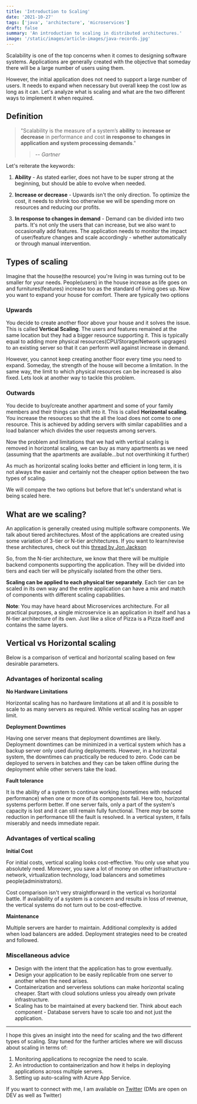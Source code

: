 ```yaml
---
title: 'Introduction to Scaling'
date: '2021-10-27'
tags: ['java', 'architecture', 'microservices']
draft: false
summary: 'An introduction to scaling in distributed architectures.'
image: '/static/images/article-images/java-records.jpg'
---
```


Scalability is one of the top concerns when it comes to designing software systems. Applications are generally created with the objective that someday there will be a large number of users using them.

However, the initial application does not need to support a large number of users. It needs to expand when necessary but overall keep the cost low as long as it can. Let's analyze what is scaling and what are the two different ways to implement it when required.

## Definition

> "Scalability is the measure of a system’s **ability** to **increase or decrease** in performance and cost **in response to changes in application and system processing demands**."
>
> > -- <cite>Gartner</cite>

Let's reiterate the keywords:

1. **Ability** - As stated earlier, does not have to be super strong at the beginning, but should be able to evolve when needed.

2. **Increase or decrease** - Upwards isn't the only direction. To optimize the cost, it needs to shrink too otherwise we will be spending more on resources and reducing our profits.

3. **In response to changes in demand** - Demand can be divided into two parts. It's not only the users that can increase, but we also want to occasionally add features. The application needs to monitor the impact of user/feature changes and scale accordingly - whether automatically or through manual intervention.

## Types of scaling

Imagine that the house(the resource) you're living in was turning out to be smaller for your needs. People(users) in the house increase as life goes on and furnitures(features) increase too as the standard of living goes up. Now you want to expand your house for comfort. There are typically two options

### Upwards

You decide to create another floor above your house and it solves the issue. This is called **Vertical Scaling**. The users and features remained at the same location but they had a bigger resource supporting it. This is typically equal to adding more physical resources(CPU/Storage/Network upgrages) to an existing server so that it can perform well against increase in demand.

However, you cannot keep creating another floor every time you need to expand. Someday, the strength of the house will become a limitation. In the same way, the limit to which physical resources can be increased is also fixed. Lets look at another way to tackle this problem.

### Outwards

You decide to buy/create another apartment and some of your family members and their things can shift into it. This is called **Horizontal scaling**. You increase the resources so that the all the load does not come to one resource. This is achieved by adding servers with similar capabilities and a load balancer which divides the user requests among servers.

Now the problem and limitations that we had with vertical scaling is removed in horizontal scaling, we can buy as many apartments as we need (assuming that the apartments are available...but not overthinking it further)

As much as horizontal scaling looks better and efficient in long term, it is not always the easier and certainly not the cheaper option between the two types of scaling.

We will compare the two options but before that let's understand what is being scaled here.

## What are we scaling?

An application is generally created using multiple software components. We talk about tiered architectures. Most of the applications are created using some variation of 3-tier or N-tier architectures. If you want to learn/revise these architectures, check out this [thread by Jon Jackson](https://twitter.com/iamjonjackson/status/1448261875947425793)

So, from the N-tier architecture, we know that there will be multiple backend components supporting the application. They will be divided into tiers and each tier will be physically isolated from the other tiers.

**Scaling can be applied to each physical tier separately**. Each tier can be scaled in its own way and the entire application can have a mix and match of components with different scaling capabilities.

**Note**: You may have heard about Microservices architecture. For all practical purposes, a single microservice is an application in itself and has a N-tier architecture of its own. Just like a slice of Pizza is a Pizza itself and contains the same layers.

## Vertical vs Horizontal scaling

Below is a comparison of vertical and horizontal scaling based on few desirable parameters.

### Advantages of horizontal scaling

**No Hardware Limitations**

Horizontal scaling has no hardware limitations at all and it is possible to scale to as many servers as required. While vertical scaling has an upper limit.

**Deployment Downtimes**

Having one server means that deployment downtimes are likely. Deployment downtimes can be minimized in a vertical system which has a backup server only used during deployments. However, in a horizontal system, the downtimes can practically be reduced to zero. Code can be deployed to servers in batches and they can be taken offline during the deployment while other servers take the load.

**Fault tolerance**

It is the ability of a system to continue working (sometimes with reduced performance) when one or more of its components fail. Here too, horizontal systems perform better. If one server fails, only a part of the system's capacity is lost and it can still remain fully functional. There _may_ be some reduction in performance till the fault is resolved. In a vertical system, it fails miserably and needs immediate repair.

### Advantages of vertical scaling

**Initial Cost**

For initial costs, vertical scaling looks cost-effective. You only use what you absolutely need. Moreover, you save a lot of money on other infrastructure - network, virtualization technology, load balancers and sometimes people(administrators).

Cost comparison isn't very straightforward in the vertical vs horizontal battle. If availability of a system is a concern and results in loss of revenue, the vertical systems do not turn out to be cost-effective.

**Maintenance**

Multiple servers are harder to maintain. Additional complexity is added when load balancers are added. Deployment strategies need to be created and followed.

### Miscellaneous advice

- Design with the intent that the application has to grow eventually.
- Design your application to be easily replicable from one server to another when the need arises.
- Containerization and serverless solutions can make horizontal scaling cheaper. Start with cloud solutions unless you already own private infrastructure.
- Scaling has to be maintained at every backend tier. Think about each component - Database servers have to scale too and not just the application.

---

I hope this gives an insight into the need for scaling and the two different types of scaling. Stay tuned for the further articles where we will discuss about scaling in terms of:

1. Monitoring applications to recognize the need to scale.
2. An introduction to containerization and how it helps in deploying applications across multiple servers.
3. Setting up auto-scaling with Azure App Service.

If you want to connect with me, I am available on [Twitter](https://www.twitter.com/abh1navv) (DMs are open on DEV as well as Twitter)
